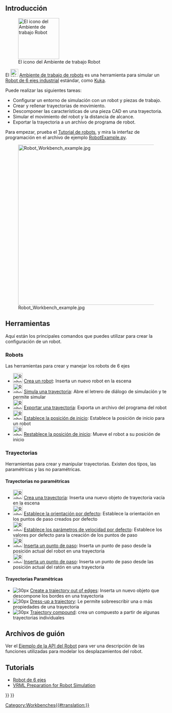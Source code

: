 <languages/>

{{Docnav/es
|[[Reverse_Engineering_Workbench/es|Ambiente de trabajo Ingeniería inversa]]
|[[Sketcher_Workbench/es|Ambiente de trabajo Croquizador]]
|IconL=Workbench_Reverse_Engineering.svg
|IconR=Workbench_Sketcher.svg
}}

{{VeryImportantMessage|El Ambiente de trabajo Robot no se mantiene. Si tienes experiencia en el tema y estás interesado en mantenerlo, por favor declara tu intención en la sección de desarrolladores del [https://forum.freecadweb.org/index.php Foro de FreeCAD].

La razón por la que este ambiente de trabajo está todavía en el código fuente maestro es porque este ambiente de trabajo está programado en C++. Si este ambiente de trabajo pudiera ser programado en Python, entonces podría convertirse en un [[external_workbenches/es|Ambiente de trabajo externo]] y podría ser movido a un repositorio separado.
}}

== Introducción ==

[[Image:Workbench_Robot.svg|thumb|128px|El icono del Ambiente de trabajo Robot]]

El [[Image:Workbench_Robot.svg|24px]] [[Robot_Workbench/es|Ambiente de trabajo de robots]] es una herramienta para simular un [[Robot_6-Axis/es|Robot de 6 ejes industrial]] estándar, como [http://kuka.com/ Kuka].

Puede realizar las siguientes tareas:
* Configurar un entorno de simulación con un robot y piezas de trabajo.
* Crear y rellenar trayectorias de movimiento.
* Descomponer las características de una pieza CAD en una trayectoria.
* Simular el movimiento del robot y la distancia de alcance.
* Exportar la trayectoria a un archivo de programa de robot.

Para empezar, prueba el [[Robot_tutorial/es|Tutorial de robots]], y mira la interfaz de programación en el archivo de ejemplo [https://github.com/FreeCAD/FreeCAD_sf_master/blob/master/src/Mod/Robot/RobotExample.py RobotExample.py].

{{TOCright}}
[[Image:Robot_Workbench_example.jpg|500px]]

== Herramientas ==
Aquí están los principales comandos que puedes utilizar para crear la configuración de un robot. 

=== Robots ===
Las herramientas para crear y manejar los robots de 6 ejes

* [[Image:Robot_CreateRobot.svg|30px]] [[Robot_CreateRobot/es|Crea un robot]]: Inserta un nuevo robot en la escena
* [[Image:Robot_Simulate.svg|30px]] [[Robot_Simulate/es|Simula una trayectoria]]: Abre el letrero de diálogo de simulación y te permite simular 
* [[Image:Robot_Export.svg|30px]] [[Robot_Export/es|Exportar una trayectoria]]: Exporta un archivo del programa del robot
* [[Image:Robot_SetHomePos.svg|30px]] [[Robot_SetHomePos/es|Establece la posición de inicio]]: Establece la posición de inicio para un robot
* [[Image:Robot_RestoreHomePos.svg|30px]] [[Robot_RestoreHomePos/es|Restablece la posición de inicio]]: Mueve el robot a su posición de inicio

=== Trayectorias ===
Herramientas para crear y manipular trayectorias. Existen dos tipos, las paramétricas y las no paramétricas.

==== Trayectorias no paramétricas ====
* [[Image:Robot_CreateTrajectory.svg|30px]] [[Robot_CreateTrajectory/es|Crea una trayectoria]]: Inserta una nuevo objeto de trayectoria vacía en la escena
* [[Image:Robot_SetDefaultOrientation.svg|30px]] [[Robot_SetDefaultOrientation/es|Establece la orientación por defecto]]: Establece la orientación en los puntos de paso creados por defecto
* [[Image:Robot_SetDefaultValues.svg|30px]] [[Robot_SetDefaultValues/es|Establece los parámetros de velocidad por defecto]]: Establece los valores por defecto para la creación de los puntos de paso
* [[Image:Robot_InsertWaypoint.svg|30px]] [[Robot_InsertWaypoint/es|Inserta un punto de paso]]: Inserta un punto de paso desde la posición actual del robot en una trayectoria
* [[Image:Robot_InsertWaypointPre.svg|30px]] [[Robot_InsertWaypointPre/es|Inserta un punto de paso]]: Inserta un punto de paso desde las posición actual del ratón en una trayectoria

==== Trayectorias Paramétricas ====
* [[Image:Robot_Edge2Trac.svg | 30px]] [[Robot_Edge2Trac/es|Create a trajectory out of edges]]: Inserta un nuevo objeto que descompone los bordes en una trayectoria
* [[Image:Robot_TrajectoryDressUp.svg | 30px]] [[Robot_TrajectoryDressUp/es|Dress-up a trajectory]]: Le permite sobreescribir una o más propiedades de una trayectoria
* [[Image:Robot_TrajectoryCompound.svg | 30px]] [[Robot_TrajectoryCompound/es|Trajectory compound]]: crea un compuesto a partir de algunas trayectorias individuales

== Archivos de guión ==

Ver el [[Robot_API_example/es|Ejemplo de la API del Robot]] para ver una descripción de las funciones utilizadas para modelar los desplazamientos del robot.

== Tutorials == 
* [[Robot 6-Axis/es|Robot de 6 ejes]] 
* [[VRML Preparation for Robot Simulation/es|VRML Preparation for Robot Simulation]]


{{Docnav/es
|[[Reverse_Engineering_Workbench/es|Ambiente de trabajo Ingeniería inversa]]
|[[Sketcher_Workbench/es|Ambiente de trabajo Croquizador]]
|IconL=Workbench_Reverse_Engineering.svg
|IconR=Workbench_Sketcher.svg
}}

{{Robot Tools navi{{#translation:}}}}
{{Userdocnavi{{#translation:}}}}
[[Category:Workbenches{{#translation:}}]]